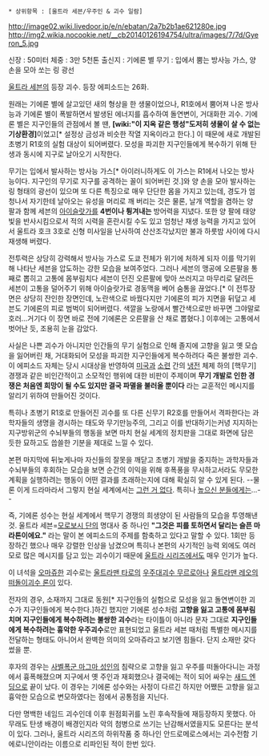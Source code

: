  * 상위항목 : [울트라 세븐/우주인 & 괴수 일람]

http://image02.wiki.livedoor.jp/e/n/ebatan/2a7b2b1ae621280e.jpg
http://img2.wikia.nocookie.net/__cb20140126194754/ultra/images/7/7d/Gyeron_5.jpg

신장 : 50미터
체중 : 3만 5천톤
출신지 : 기에론 별
무기 : 입에서 뿜는 방사능 가스, 양 손을 모아 쏘는 링 광선

[[울트라 세븐]]의 등장 괴수. 등장 에피소드는 26화.

원래는 기에론 별에 살고있던 새의 형상을 한 생물이었으나, R1호에서 뿜어져 나온 방사능과 기에론 별이 폭발하면서 발생된 에너지를 흡수하여 돌연변이, 거대화한 괴수. 기에론 별은 지구인들의 관점에서 볼 땐, '''[wiki:"이 지옥 같은 행성"도저히 생물이 살 수 없는 기상환경]'''이었고[* 설정상 금성과 비슷한 작열 지옥이라고 한다.] 이 때문에 새로 개발된 초병기 R1호의 실험 대상이 되어버렸다. 모성을 파괴한 지구인들에게 복수하기 위해 탄생과 동시에 지구로 날아오기 시작한다.

무기는 입에서 발사하는 방사능 가스[* 아이러니하게도 이 가스는 R1에서 나오는 방사능이다. 지구인의 무기로 지구를 공격하는 꼴이 되어버린 것.]와 양 손을 모아 발사하는 링 형태의 광선이 있으며 또 다른 특징으로 매우 단단한 몸을 가지고 있는데, 경도가 엄청나서 자기한테 날아오는 유성을 머리로 깨 버리는 것은 물론, 날개 역할을 겸하는 양 팔과 함께 세븐의 [[아이슬랏가]]를 '''4번이나 튕겨내는''' 방어력을 지녔다. 또한 양 팔에 태양빛을 반사시킴으로서 적의 시력을 혼란시킬 수도 있고 엄청난 재생 능력을 가지고 있어서 울트라 호크 3호로 신형 미사일을 난사하여 산산조각났지만 불과 하룻밤 사이에 다시 재생해 버렸다.

전투력은 상당히 강력해서 방사능 가스로 도쿄 전체가 위기에 처하게 되자 이를 막기위해 나타난 세븐을 압도하는 강한 모습을 보여주었다. 그러나 세븐의 맹공에 오른팔을 통째로 뽑히고 고통에 몸부림치다 세븐이 던진 오른팔에 맞아 쓰러지고 마무리로 달려든 세븐이 고통을 덜어주기 위해 아이슬랏가로 경동맥을 베어 숨통을 끊었다.[* 이 전투장면은 상당히 잔인한 장면인데, 노란색으로 바꿨다지만 기에론의 피가 지면을 뒤덮고 세븐도 기에론의 피로 범벅이 되어버렸다. 색깔을 노랑에서 빨간색으로만 바꾸면 그야말로 호러...거기다 이 장면 바로 전에 기에론은 오른팔을 산 채로 뽑혔다.] 이후에는 고통에서 벗어난 듯, 조용히 눈을 감았다.

사실은 나쁜 괴수가 아니지만 인간들의 무기 실험으로 인해 졸지에 고향을 잃고 옛 모습을 잃어버린 채, 거대화되어 모성을 파괴한 지구인들에게 복수하려다 죽은 불쌍한 괴수. 이 에피소드 자체는 당시 시대상을 반영하여 [[미국]]과 [[소련]] 간의 [[냉전]] 체제 하의 [핵무기] 경쟁과 같은 비인간적이고 소모적인 행위에 대한 비판이 주제이며 '''무기 개발로 인한 경쟁은 처음엔 희망이 될 수도 있지만 결국 파멸을 불러올 뿐이다''' 라는 교훈적인 메시지를 알리기 위하여 만들어진 것이다.

특히나 초병기 R1호로 만들어진 괴수를 또 다른 신무기 R2호를 만들어서 격파한다는 과학자들의 생명을 경시하는 태도와 무기만능주의, 그리고 이를 반대하기는커녕 지지하는 지구방위군의 수뇌부들의 행동을 보면 마치 현실 세계의 정치판을 그대로 화면에 담은 듯한 묘하고도 씁쓸한 기분을 제대로 느낄 수 있다. 

본편 마지막에 뒤늦게나마 자신들의 잘못을 깨닫고 초병기 개발을 중지하는 과학자들과 수뇌부들의 후회하는 모습을 보면 순간의 이익을 위해 후폭풍을 무시하고서라도 무모한 계획을 실행하려는 행동이 어떤 결과를 초래하는지에 대해 확실히 알 수 있게 된다. --물론 이게 드라마라서 그렇지 현실 세계에서는 [[그런 거 없다]]. 특히나 [[높으신 분들]]에게는...--

즉, 기에론 성수는 현실 세계에서 핵무기 경쟁의 희생양이 된 사람들의 모습을 투영해낸 것. 울트라 세븐=[[모로보시 단]]의 명대사 중 하나인 '''"그것은 피를 토하면서 달리는 슬픈 마라톤이에요."''' 라는 말이 본 에피소드의 주제를 함축하고 있다고 말할 수 있다. 1회만 등장하긴 했으나 매우 강렬한 인상을 남겼으며 특히나 본편의 사기적인 능력 외에도 여러모로 많은 메시지를 담고 있는 괴수이기 때문에 [[울트라 시리즈]]에서도 매우 인기가 높다.

이 녀석을 [[오마쥬]]한 괴수로는 [[울트라맨 타로]]의 [[우주대괴수 무르로아]]나 [[울트라맨 레오]]의 [[떠돌이괴수 론]]이 있다.

전자의 경우, 소재까지 그대로 동원[* 지구인들의 실험으로 모성을 잃고 돌연변이한 괴수가 지구인들에게 복수한다.]하긴 했지만 기에론 성수처럼 '''고향을 잃고 고통에 몸부림치며 지구인들에게 복수하려는 불쌍한 괴수'''라는 타이틀이 아니라 문자 그대로 '''지구인들에게 복수하려는 흉악한 우주괴수'''로만 표현되었고 울트라 세븐 때처럼 특별한 메시지를 전달하는 형태도 아니어서 완벽한 의미의 오마쥬라고 보기엔 힘들다. 단지 소재만 갖다 썼을 뿐.

후자의 경우는 [[사벨폭군 마그마 성인]]의 침략으로 고향을 잃고 우주를 떠돌아다니는 과정에서 흉폭해졌으며 지구에서 옛 주인과 재회했으나 결국에는 적이 되어 싸우는 [[새드 엔딩]]으로 끝이 났다. 이 경우는 기에론 성수와는 사정이 다르긴 하지만 어쨌든 고향을 잃고 흉악한 모습으로 변모하였다는 점에서 공통점을 지닌다.

다만 명백한 네임드 괴수인데 이후 원점회귀를 노린 후속작들에 재등장하지 못했다. 아무래도 탄생 배경이 배경인지라 악의 첨병으로 쓰기는 난감해서였을지도 모른다는 분석이 있다. 그러나, 울트라 시리즈의 하위작품 중 하나인 안드로메로스에서는 괴수전함 기에로니안이라는 이름으로 리파인된 적이 한번 있다.
